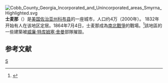 [[File:Cobb_County_Georgia_Incorporated_and_Unincorporated_areas_Smyrna_Highlighted.svg|right]]
'''士麦那'''（'''{{lang|en|Smyrna}}'''）是[[美国|美国]][[佐治亚州|佐治亚州]][[科布县_(佐治亚州)|科布县]]的一座城市，人口约4万（2000年）。 1832年开始有人在该地区定居。1864年7月4日，士麦那成為[[南北戰爭|南北戰爭]]的戰場。<ref>{{cite web|url=http://georgiahistory.com/ghmi_marker_updated/battle-of-smyrna/|title=Georgia Historical Society: Battle of Smyrna|access-date=July 4, 2016|archive-date=2020-05-24|archive-url=https://web.archive.org/web/20200524012930/https://georgiahistory.com/ghmi_marker_updated/battle-of-smyrna/}}</ref>該地區的一些建築被[[威廉·特库姆塞·舍曼|威廉·特库姆塞·舍曼]]部隊摧毀。

==参考文献==
{{reflist}}

{{Georgia state-stub}}

[[Category:佐治亚州城市|S]]